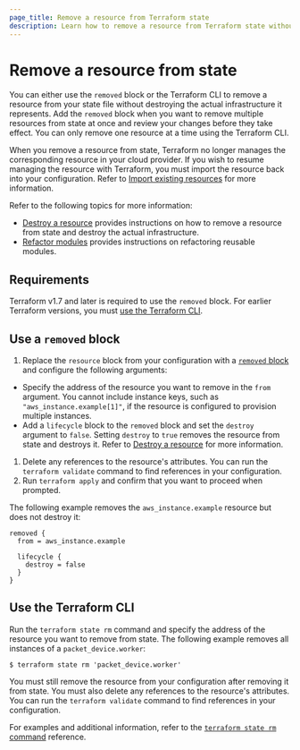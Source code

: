 ```yaml
---
page_title: Remove a resource from Terraform state
description: Learn how to remove a resource from Terraform state without destroying it. 
---
```


# Remove a resource from state

You can either use the `removed` block or the Terraform CLI to remove a resource from your state file without destroying the actual infrastructure it represents. Add the `removed` block when you want to remove multiple resources from state at once and review your changes before they take effect. You can only remove one resource at a time using the Terraform CLI.

When you remove a resource from state, Terraform no longer manages the corresponding resource in your cloud provider. If you wish to resume managing the resource with Terraform, you must import the resource back into your configuration. Refer to [Import existing resources](/terraform/language/import) for more information.

Refer to the following topics for more information:

- [Destroy a resource](/terraform/language/resources/destroy) provides instructions on how to remove a resource from state and destroy the actual infrastructure.
- [Refactor modules](/terraform/language/modules/refactor) provides instructions on refactoring reusable modules. 

## Requirements

Terraform v1.7 and later is required to use the `removed` block. For earlier Terraform versions, you must [use the Terraform CLI](#use-the-terraform-cli).

## Use a `removed` block

1. Replace the `resource` block from your configuration with a [`removed` block](/terraform/language/block/removed) and configure the following arguments:

  - Specify the address of the resource you want to remove in the `from` argument. You cannot include instance keys, such as `"aws_instance.example[1]"`, if the resource is configured to provision multiple instances.
  - Add a `lifecycle` block to the `removed` block and set the `destroy` argument to `false`. Setting `destroy` to `true` removes the resource from state and destroys it. Refer to [Destroy a resource](TBD) for more information. 

1. Delete any references to the resource's attributes. You can run the `terraform validate` command to find references in your configuration.
1. Run `terraform apply` and confirm that you want to proceed when prompted.
 
The following example removes the `aws_instance.example` resource but does not destroy it:

```hcl
removed {
  from = aws_instance.example

  lifecycle {
    destroy = false
  }
}
```

## Use the Terraform CLI

Run the `terraform state rm` command and specify the address of the resource you want to remove from state. The following example removes all instances of a `packet_device.worker`:

```hcl
$ terraform state rm 'packet_device.worker'
```

You must still remove the resource from your configuration after removing it from state. You must also delete any references to the resource's attributes. You can run the `terraform validate` command to find references in your configuration.

For examples and additional information, refer to the [`terraform state rm` command](/terraform/cli/commands/rm) reference.
